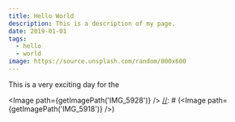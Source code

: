 ```yaml
---
title: Hello World
description: This is a description of my page.
date: 2019-01-01
tags:
  - hello
  - world
image: https://source.unsplash.com/random/800x600
---
```


This is a very exciting day for the

<div style={{ display: "flex" }}>

[//]: # "(<LightboxImage path={getImagePath('IMG_5918')} />"

  <Image path={getImagePath('IMG_5928')} />
[//]: # (<Image path={getImagePath&#40;'IMG_5918'&#41;} />)

</div>
